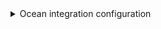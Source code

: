 <details>

<summary> Ocean integration configuration </summary>

```yaml showLineNumbers
deleteDependentEntities: true
createMissingRelatedEntities: true
enableMergeEntity: true
resources:
  - kind: group
    selector:
      query: "true"
    port:
      entity:
        mappings:
          identifier: .full_path
          title: .name
          blueprint: '"gitlabGroup"'
          properties:
            url: .web_url
            visibility: .visibility
            description: .description
  - kind: project
    selector:
      query: "true"
    port:
      entity:
        mappings:
          identifier: .path_with_namespace | gsub(" "; "")
          title: .name
          blueprint: '"service"'
          properties:
            url: .web_url
            readme: file://README.md
            description: .description
            language: .__languages | to_entries | max_by(.value) | .key
            namespace: .namespace.name
            fullPath: .namespace.full_path
            defaultBranch: .default_branch
          relations:
            group: >-
              .path_with_namespace | gsub(" "; "") | split("/") | .[:-1] |
              join("/")
```

</details>
